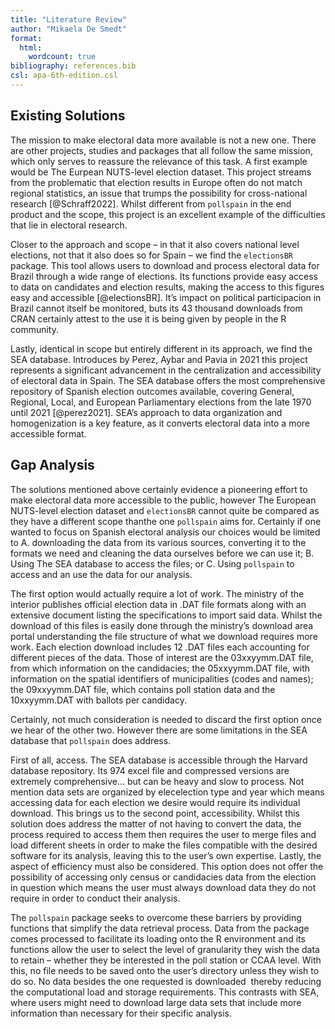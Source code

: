 ```yaml
---
title: "Literature Review"
author: "Mikaela De Smedt"
format: 
  html:
    wordcount: true
bibliography: references.bib
csl: apa-6th-edition.csl
---
```


## Existing Solutions

The mission to make electoral data more available is not a new one. There are other projects, studies and packages that all follow the same mission, which only serves to reassure the relevance of this task. A first example would be The Eurpean NUTS-level election dataset. This project streams from the problematic that election results in Europe often do not match regional statistics, an issue that trumps the possibility for cross-national research [@Schraff2022]. Whilst different from `pollspain` in the end product and the scope, this project is an excellent example of the difficulties that lie in electoral research.

Closer to the approach and scope – in that it also covers national level elections, not that it also does so for Spain – we find the `electionsBR` package. This tool allows users to download and process electoral data for Brazil through a wide range of elections. Its functions provide easy access to data on candidates and election results, making the access to this figures easy and accessible [@electionsBR]. It's impact on political participacion in Brazil cannot itself be monitored, buts its 43 thousand downloads from CRAN certainly attest to the use it is being given by people in the R community.

Lastly, identical in scope but entirely different in its approach, we find the SEA database. Introduces by Perez, Aybar and Pavia in 2021 this project represents a significant advancement in the centralization and accessibility of electoral data in Spain. The SEA database offers the most comprehensive repository of Spanish election outcomes available, covering General, Regional, Local, and European Parliamentary elections from the late 1970 until 2021 [@perez2021]. SEA's approach to data organization and homogenization is a key feature, as it converts electoral data into a more accessible format.

## Gap Analysis

The solutions mentioned above certainly evidence a pioneering effort to make electoral data more accessible to the public, however The European NUTS-level election dataset and `electionsBR` cannot quite be compared as they have a different scope thanthe one `pollspain` aims for. Certainly if one wanted to focus on Spanish electoral analysis our choices would be limited to A. downloading the data from its various sources, converting it to the formats we need and cleaning the data ourselves before we can use it; B. Using The SEA database to access the files; or C. Using `pollspain` to access and an use the data for our analysis.

The first option would actually require a lot of work. The ministry of the interior publishes official election data in .DAT file formats along with an extensive document listing the specifications to import said data. Whilst the download of this files is easily done through the ministry's download area portal understanding the file structure of what we download requires more work. Each election download includes 12 .DAT files each accounting for different pieces of the data. Those of interest are the 03xxyymm.DAT file, from which information on the candidacies; the 05xxyymm.DAT file, with information on the spatial identifiers of municipalities (codes and names); the 09xxyymm.DAT file, which contains poll station data and the 10xxyymm.DAT with ballots per candidacy.

Certainly, not much consideration is needed to discard the first option once we hear of the other two. However there are some limitations in the SEA database that `pollspain` does address.

First of all, access. The SEA database is accessible through the Harvard database repository. Its 974 excel file and compressed versions are extremely comprehensive... but can be heavy and slow to process. Not mention data sets are organized by elecelection type and year which means accessing data for each election we desire would require its individual download. This brings us to the second point, accessibility. Whilst this solution does address the matter of not having to convert the data, the process required to access them then requires the user to merge files and load different sheets in order to make the files compatible with the desired software for its analysis, leaving this to the user's own expertise. Lastly, the aspect of efficiency must also be considered. This option does not offer the possibility of accessing only census or candidacies data from the election in question which means the user must always download data they do not require in order to conduct their analysis.

The `pollspain` package seeks to overcome these barriers by providing functions that simplify the data retrieval process. Data from the package comes processed to facilitate its loading onto the R environment and its functions allow the user to select the level of granularity they wish the data to retain – whether they be interested in the poll station or CCAA level. With this, no file needs to be saved onto the user's directory unless they wish to do so. No data besides the one requested is downloaded  thereby reducing the computational load and storage requirements. This contrasts with SEA, where users might need to download large data sets that include more information than necessary for their specific analysis.
